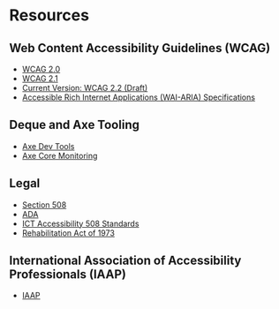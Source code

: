# Resources

## Web Content Accessibility Guidelines (WCAG)

- [WCAG 2.0](https://www.w3.org/TR/WCAG20/)
- [WCAG 2.1](https://www.w3.org/TR/WCAG21/)
- [Current Version: WCAG 2.2 (Draft)](https://www.w3.org/TR/WCAG22/)
- [Accessible Rich Internet Applications (WAI-ARIA) Specifications](https://www.w3.org/WAI/ARIA/apg/)

## Deque and Axe Tooling

- [Axe Dev Tools](https://www.deque.com/axe-devtools-accessibility-testing/)
- [Axe Core Monitoring](https://www.deque.com/axe/monitor/)

## Legal

- [Section 508](https://www.section508.gov/)
- [ADA](https://www.ada.gov/)
- [ICT Accessibility 508 Standards](https://www.access-board.gov/ada/#about-the-ada-accessibility-standards)
- [Rehabilitation Act of 1973](https://www.access-board.gov/law/ra.html)

## International Association of Accessibility Professionals (IAAP)

- [IAAP](https://www.accessibilityassociation.org/s/)
